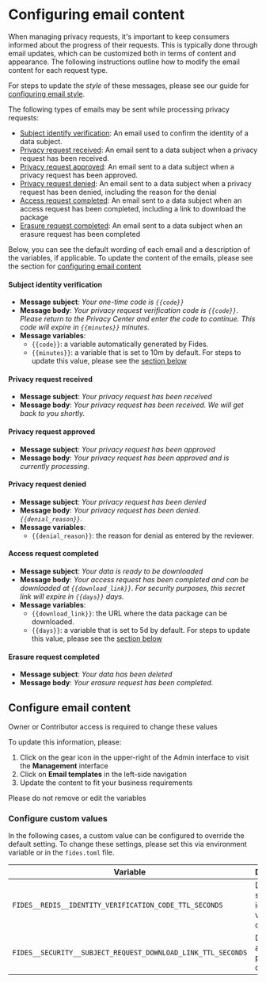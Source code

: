 

# Configuring email content

When managing privacy requests, it's important to keep consumers informed about the progress of their requests. This is typically done through email updates, which can be customized both in terms of content and appearance. The following instructions outline how to modify the email content for each request type.

<Callout emoji="" type="info">For steps to update the _style_ of these messages, please see our guide for [configuring email style](/user-guides/privacy-requests/configure-email/email-style).</Callout>

The following types of emails may be sent while processing privacy requests:
* [Subject identify verification](#subject-identity-verification): An email used to confirm the identity of a data subject.
* [Privacy request received](#privacy-request-received): An email sent to a data subject when a privacy request has been received.
* [Privacy request approved](#privacy-request-approved): An email sent to a data subject when a privacy request has been approved.
* [Privacy request denied](#privacy-request-denied): An email sent to a data subject when a privacy request has been denied, including the reason for the denial
* [Access request completed](#access-request-completed): An email sent to a data subject when an access request has been completed, including a link to download the package 
* [Erasure request completed](#erasure-request-completed): An email sent to a data subject when an erasure request has been completed


Below, you can see the default wording of each email and a description of the variables, if applicable. To update the content of the emails, please see the section for [configuring email content](#configure-email-content)

#### Subject identity verification

* **Message subject**: _Your one-time code is `{{code}}`_
* **Message body**: _Your privacy request verification code is `{{code}}`. Please return to the Privacy Center and enter the code to continue. This code will expire in `{{minutes}}` minutes._
* **Message variables**: 
    * `{{code}}`: a variable automatically generated by Fides.
    * `{{minutes}}`: a variable that is set to 10m by default. For steps to update this value, please see the [section below](#configure-custom-values)

#### Privacy request received

* **Message subject**: _Your privacy request has been received_
* **Message body**: _Your privacy request has been received. We will get back to you shortly._

#### Privacy request approved

* **Message subject**: _Your privacy request has been approved_
* **Message body**: _Your privacy request has been approved and is currently processing._

#### Privacy request denied

* **Message subject**: _Your privacy request has been denied_
* **Message body**: _Your privacy request has been denied. `{{denial_reason}}`._
* **Message variables**: 
    * `{{denial_reason}}`: the reason for denial as entered by the reviewer.

#### Access request completed 

* **Message subject**: _Your data is ready to be downloaded_
* **Message body**: _Your access request has been completed and can be downloaded at `{{download_link}}`. For security purposes, this secret link will expire in `{{days}}` days._
* **Message variables**: 
    *  `{{download_link}}`: the URL where the data package can be downloaded. 
    * `{{days}}`:  a variable that is set to 5d by default. For steps to update this value, please see the [section below](#configure-custom-values)

#### Erasure request completed 

* **Message subject**: _Your data has been deleted_
* **Message body**: _Your erasure request has been completed._


## Configure email content


<Callout emoji="" type="info">Owner or Contributor access is required to change these values </Callout>

To update this information, please: 
1. Click on the gear icon in the upper-right of the Admin interface to visit the **Management** interface
2. Click on **Email templates** in the left-side navigation
3. Update the content to fit your business requirements

<Callout emoji="" type="warning">Please do not remove or edit the variables </Callout>

<Screenshot img="/docs/assets/img/privacy-requests/configure-email.gif" description="Configure email content" mw="500"/>



### Configure custom values 
In the following cases, a custom value can be configured to override the default setting. To change these settings, please set this via environment variable or in the `fides.toml` file. 

| Variable                        | Description                     | Default | 
| -------------------------------- | -----------------------------| -----------------------------|
| `FIDES__REDIS__IDENTITY_VERIFICATION_CODE_TTL_SECONDS` | Duration of subject identity verification code | 600 seconds (10 minutes)| 
| `FIDES__SECURITY__SUBJECT_REQUEST_DOWNLOAD_LINK_TTL_SECONDS` | Duration of access package download | 432,000 seconds (5 days)| 